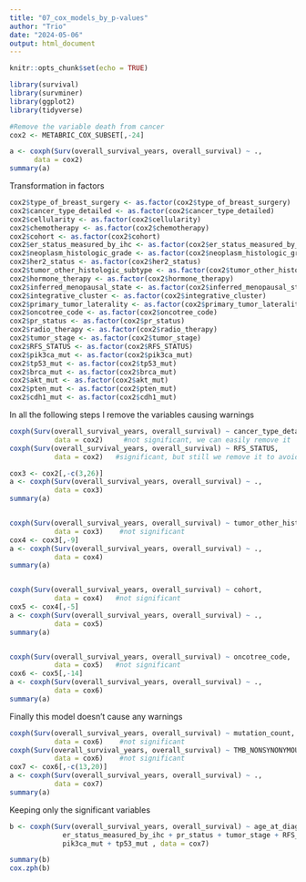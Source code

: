 ```yaml
---
title: "07_cox_models_by_p-values"
author: "Trio"
date: "2024-05-06"
output: html_document
---
```


```r
knitr::opts_chunk$set(echo = TRUE)
```


```r
library(survival)
library(survminer)
library(ggplot2)
library(tidyverse)
```


```r
#Remove the variable death from cancer
cox2 <- METABRIC_COX_SUBSET[,-24]

a <- coxph(Surv(overall_survival_years, overall_survival) ~ ., 
      data = cox2)
summary(a)
```

Transformation in factors

```r
cox2$type_of_breast_surgery <- as.factor(cox2$type_of_breast_surgery)
cox2$cancer_type_detailed <- as.factor(cox2$cancer_type_detailed)
cox2$cellularity <- as.factor(cox2$cellularity)
cox2$chemotherapy <- as.factor(cox2$chemotherapy)
cox2$cohort <- as.factor(cox2$cohort)
cox2$er_status_measured_by_ihc <- as.factor(cox2$er_status_measured_by_ihc)
cox2$neoplasm_histologic_grade <- as.factor(cox2$neoplasm_histologic_grade)
cox2$her2_status <- as.factor(cox2$her2_status)
cox2$tumor_other_histologic_subtype <- as.factor(cox2$tumor_other_histologic_subtype)
cox2$hormone_therapy <- as.factor(cox2$hormone_therapy)
cox2$inferred_menopausal_state <- as.factor(cox2$inferred_menopausal_state)
cox2$integrative_cluster <- as.factor(cox2$integrative_cluster)
cox2$primary_tumor_laterality <- as.factor(cox2$primary_tumor_laterality)
cox2$oncotree_code <- as.factor(cox2$oncotree_code)
cox2$pr_status <- as.factor(cox2$pr_status)
cox2$radio_therapy <- as.factor(cox2$radio_therapy)
cox2$tumor_stage <- as.factor(cox2$tumor_stage)
cox2$RFS_STATUS <- as.factor(cox2$RFS_STATUS)
cox2$pik3ca_mut <- as.factor(cox2$pik3ca_mut)
cox2$tp53_mut <- as.factor(cox2$tp53_mut)
cox2$brca_mut <- as.factor(cox2$brca_mut)
cox2$akt_mut <- as.factor(cox2$akt_mut)
cox2$pten_mut <- as.factor(cox2$pten_mut)
cox2$cdh1_mut <- as.factor(cox2$cdh1_mut)
```

In all the following steps I remove the variables causing warnings

```r
coxph(Surv(overall_survival_years, overall_survival) ~ cancer_type_detailed, 
           data = cox2)     #not significant, we can easily remove it
coxph(Surv(overall_survival_years, overall_survival) ~ RFS_STATUS, 
           data = cox2)   #significant, but still we remove it to avoid warning

cox3 <- cox2[,-c(3,26)]
a <- coxph(Surv(overall_survival_years, overall_survival) ~ ., 
           data = cox3)
summary(a)


coxph(Surv(overall_survival_years, overall_survival) ~ tumor_other_histologic_subtype, 
           data = cox3)    #not significant
cox4 <- cox3[,-9]
a <- coxph(Surv(overall_survival_years, overall_survival) ~ ., 
           data = cox4)
summary(a)


coxph(Surv(overall_survival_years, overall_survival) ~ cohort, 
           data = cox4)   #not significant
cox5 <- cox4[,-5]
a <- coxph(Surv(overall_survival_years, overall_survival) ~ ., 
           data = cox5)
summary(a)


coxph(Surv(overall_survival_years, overall_survival) ~ oncotree_code, 
           data = cox5)   #not significant
cox6 <- cox5[,-14]
a <- coxph(Surv(overall_survival_years, overall_survival) ~ ., 
           data = cox6)
summary(a)
```

Finally this model doesn't cause any warnings

```r
coxph(Surv(overall_survival_years, overall_survival) ~ mutation_count, 
           data = cox6)    #not significant
coxph(Surv(overall_survival_years, overall_survival) ~ TMB_NONSYNONYMOUS, 
           data = cox6)    #not significant
cox7 <- cox6[,-c(13,20)]
a <- coxph(Surv(overall_survival_years, overall_survival) ~ ., 
           data = cox7)
summary(a)
```

Keeping only the significant variables

```r
b <- coxph(Surv(overall_survival_years, overall_survival) ~ age_at_diagnosis + 
             er_status_measured_by_ihc + pr_status + tumor_stage + RFS_years + 
             pik3ca_mut + tp53_mut , data = cox7)

summary(b)
cox.zph(b)
```







